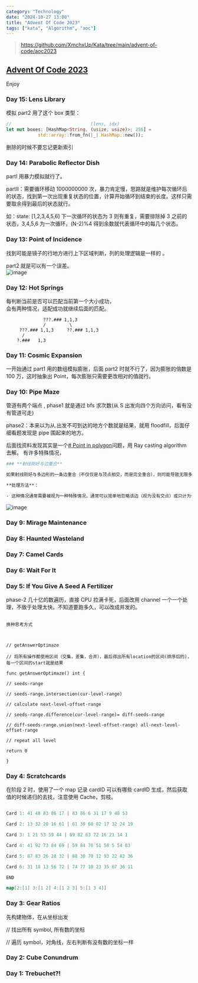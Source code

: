 ```yaml
---
category: "Technology"
date: "2024-10-27 13:00"
title: "Advent Of Code 2023"
tags: ["kata", "Algorithm", "aoc"]
---
```


> https://github.com/XmchxUp/Kata/tree/main/advent-of-code/aoc2023

## [Advent Of Code 2023](https://adventofcode.com/2023)

Enjoy

### Day 15: Lens Library

模拟
part2 用了这个 box 类型：

```rust
//                              (lens, idx)
let mut boxes: [HashMap<String, (usize, usize)>; 256] =
            std::array::from_fn(|_| HashMap::new());
```

删除的时候不要忘记更新索引

### Day 14: Parabolic Reflector Dish

partI 用暴力模拟就行了。

partII：需要循环移动 1000000000 次，暴力肯定慢，思路就是维护每次循环后的状态，找到第一次出现重复状态的位置，计算开始循环到结束的长度。这样只需要取余得到最后的状态就行。

如：state: [1,2,3,4,5,6] 下一次循环的状态为 3 则有重复，需要排除掉 3 之前的状态，3,4,5,6 为一次循环，(N-2)%4 得到余数就代表循环中的每几个状态。

### Day 13: Point of Incidence

找到可能是镜子的行地方进行上下区域判断，列的处理逻辑是一样的 。

part2 就是可以有一个误差。  
![image](https://github.com/XmchxUp/picx-images-hosting/raw/master/20241027/image.7w6toge10l.png)

### Day 12: Hot Springs

每判断当前是否可以匹配当前第一个大小成功，  
会有两种情况，适配成功就继续后面的匹配。

```
              ???.### 1,1,3
              /         \
     ???.### 1,1,3     ??.### 1,1,3
      /
    ?.###   1,3
```

### Day 11: Cosmic Expansion

一开始通过 part1 用的数组模拟膨胀，后面 part2 时就不行了，因为膨胀的倍数是 100 万，这时抽象出 Point，每次膨胀只需要更改相对的值就行。

### Day 10: Pipe Maze

管道有两个端点 , phase1 就是通过 bfs 求次数(从 S 出发向四个方向访问，看有没有管道可走)

phase2：本来以为从.出发不可到达的地方个数就是结果，就用 floodfill，后面仔细看题发现是 pipe 围起来的地方。

后面找资料发现其实是一个[# Point in polygon](https://en.wikipedia.org/wiki/Point_in_polygon)问题，用 Ray casting algorithm 去解。
有许多特殊情况，

```sh
### **射线刚好与边重合**

如果射线刚好与多边形的一条边重合（不仅仅是与顶点相交，而是完全重合），则可能导致无限多个交点。

**处理方法**：

- 这种情况通常需要被视为一种特殊情况，通常可以简单地忽略该边（视为没有交点）或只计为一个交点。
```

![image](https://github.com/XmchxUp/picx-images-hosting/raw/master/20240825/image.3k7xyowwem.webp)

### Day 9: Mirage Maintenance

### Day 8: Haunted Wasteland

### Day 7: Camel Cards

### Day 6: Wait For It

### Day 5: If You Give A Seed A Fertilizer

phase-2 几十亿的数遍历，直接 CPU 拉满卡死，后面改用 channel 一个一个处理，不致于处理太快。不知道要跑多久，可以改成并发的。

```

换种思考方式



// getAnswerOptimaze

// 将所有操作都使用区间（交集，差集，合并），最后得出所有location的区间(排序后的)，每一个区间的start就是结果

func getAnswerOptimaze() int {

// seeds-range

// seeds-range.intersection(cur-level-range)

// calculate next-level-offset-range

// seeds-range.difference(cur-level-range)= diff-seeds-range

// diff-seeds-range.union(next-level-offset-range) all-next-level-offset-range

// repeat all level

return 0

}

```

### Day 4: Scratchcards

在阶段 2 时，使用了一个 map 记录 cardID 可以有哪些 cardID 生成，然后获取值的时候递归的去找，注意使用 Cache，剪枝。

```go

Card 1: 41 48 83 86 17 | 83 86 6 31 17 9 48 53

Card 2: 13 32 20 16 61 | 61 30 68 82 17 32 24 19

Card 3: 1 21 53 59 44 | 69 82 63 72 16 21 14 1

Card 4: 41 92 73 84 69 | 59 84 76 51 58 5 54 83

Card 5: 87 83 26 28 32 | 88 30 70 12 93 22 82 36

Card 6: 31 18 13 56 72 | 74 77 10 23 35 67 36 11

END

map[2:[1] 3:[1 2] 4:[1 2 3] 5:[1 3 4]]

```

### Day 3: Gear Ratios

先构建物体，在从坐标出发

// 找出所有 symbol, 所有数的坐标

// 遍历 symbol，对角线，左右判断有没有数的坐标一样

### Day 2: Cube Conundrum

### Day 1: Trebuchet?!
